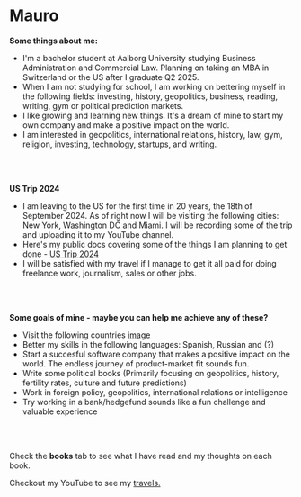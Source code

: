# Mauro 

**Some things about me:**

- I'm a bachelor student at Aalborg University studying Business Administration and Commercial Law. Planning on taking an MBA in Switzerland or the US after I graduate Q2 2025.
- When I am not studying for school, I am working on bettering myself in the following fields: investing, history, geopolitics, business, reading, writing, gym or political prediction markets. 
- I like growing and learning new things. It's a dream of mine to start my own company and make a positive impact on the world.
- I am interested in geopolitics, international relations, history, law, gym, religion, investing, technology, startups, and writing.


<br> </br>

**US Trip 2024**
- I am leaving to the US for the first time in 20 years, the 18th of September 2024. As of right now I will be visiting the following cities: New York, Washington DC and Miami. I will be recording some of the trip and uploading it to my YouTube channel. 
- Here's my public docs covering some of the things I am planning to get done - [US Trip 2024](https://docs.google.com/document/d/1nGUTpNB7wDKL6pPpuM4unSGuiVyCalf6h7zezLQ8Ypw/edit)
- I will be satisfied with my travel if I manage to get it all paid for doing freelance work, journalism, sales or other jobs.

<br> </br>

**Some goals of mine - maybe you can help me achieve any of these?**
- Visit the following countries [image](https://i.imgur.com/H6dQ6Do.png)
- Better my skills in the following languages: Spanish, Russian and (?)
- Start a succesful software company that makes a positive impact on the world. The endless journey of product-market fit sounds fun.
- Write some political books (Primarily focusing on geopolitics, history, fertility rates, culture and future predictions)
- Work in foreign policy, geopolitics, international relations or intelligence
- Try working in a bank/hedgefund sounds like a fun challenge and valuable experience

 <br> </br>

Check the **books** tab to see what I have read and my thoughts on each book.



Checkout my YouTube to see my [travels.](https://www.youtube.com/channel/UCG6Ty3jK1fIGAL_3_9KNraQ)


